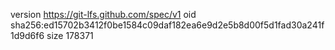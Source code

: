 version https://git-lfs.github.com/spec/v1
oid sha256:ed15702b3412f0be1584c09daf182ea6e9d2e5b8d00f5d1fad30a241f1d9d6f6
size 178371
